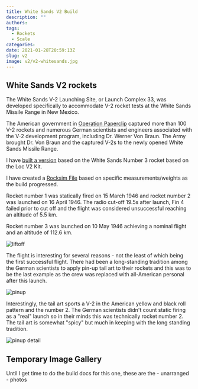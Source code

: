 ```yaml
---
title: White Sands V2 Build
description: ""
authors: 
tags:
  - Rockets
  - Scale
categories: 
date: 2021-01-28T20:59:13Z
slug: v2
image: v2/v2-whitesands.jpg
---
```

## White Sands V2 rockets

The White Sands V-2 Launching Site, or Launch Complex 33, was developed specifically to accommodate V-2 rocket tests at the White Sands Missile Range in New Mexico.

The American government in [Operation Paperclip](https://en.wikipedia.org/wiki/Operation_Paperclip) captured more than 100 V-2 rockets and numerous German scientists and engineers associated with the V-2 development program, including Dr. Werner Von Braun. The Army brought Dr. Von Braun and the captured V-2s to the newly opened White Sands Missile Range.

I have [built a version](/docs/builds/v2) based on the White Sands Number 3 rocket based on the Loc V2 Kit.

I have created a [Rocksim File](./Loc-75-V2.rkt) based on specific measurements/weights as the build progressed.

Rocket number 1 was statically fired on 15 March 1946 and rocket number 2 was launched on 16 April 1946. The radio cut-off 19.5s after launch, Fin 4 failed prior to cut off and the flight was considered unsuccessful reaching an altitude of 5.5 km.

Rocket number 3 was launched on 10 May 1946 achieving a nominal flight and an altitude of 112.6 km.

![liftoff](https://res.cloudinary.com/ronaldhatcher/image/upload/v1698174660/v2/liftoff_d97aof.png)

The flight is interesting for several reasons - not the least of which being the first successful flight. There had been a long-standing tradition among the German scientists to apply pin-up tail art to their rockets and this was to be the last example as the crew was replaced with all-American personal after this launch.

![pinup](https://res.cloudinary.com/ronaldhatcher/image/upload/v1698174664/v2/pinup_c8inqe.png)

Interestingly, the tail art sports a V-2 in the American yellow and black roll pattern and the number 2. The German scientists didn't count static firing as a "real" launch so in their minds this was technically rocket number 2. The tail art is somewhat "spicy" but much in keeping with the long standing tradition.

![pinup detail](https://res.cloudinary.com/ronaldhatcher/image/upload/v1698174661/v2/pinup_detail_yzyqvw.jpg)

## Temporary Image Gallery

Until I get time to do the build docs for this one, these are the - unarranged - photos
